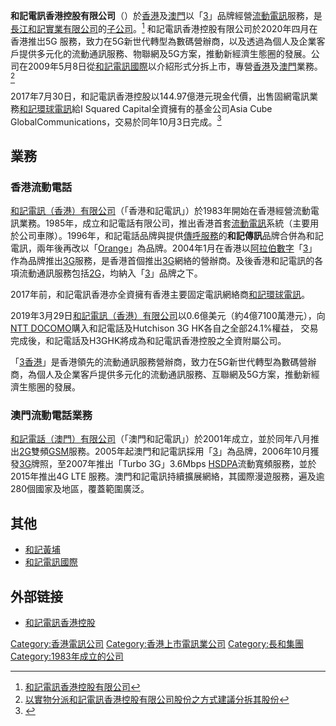 {{Infobox_Company |
| company_name = 和記電訊香港控股有限公司
| company_logo = [[File:Hutchison_Telecom_HK_logo.svg|220px]]
| company_type = [[上市公司|上市公司]]
| foundation =  2009年
| chairman = [[霍建寧|霍建寧]]（非執行董事）
| CEO = [[古星輝|古星輝]]（執行董事）
| location = [[香港|香港]][[新界|新界]][[青衣島|青衣]]長輝路99號和記電訊大廈
| industry = [[電訊|電訊]]
| revenue = 45.45億港元（2020年） <ref>{{cite book |title=和記電訊 2019年報 |url=https://www1.hkexnews.hk/listedco/listconews/sehk/2020/0401/2020040102438_c.pdf |accessdate=2020-08-15 |archive-date=2022-03-08 |archive-url=https://web.archive.org/web/20220308023007/https://www1.hkexnews.hk/listedco/listconews/sehk/2020/0401/2020040102438_c.pdf |dead-url=no }}</ref>
| parent =[[長江和記實業|長江和記實業]] 
| products = 
| operating_income = 
| homepage = [http://www.hthkh.com hthkh.com]
}}
'''和記電訊香港控股有限公司'''（{{hkex|215}}）於[[香港|香港]]及[[澳門|澳門]]以「[[3_(電訊)|3]]」品牌經營[[流動電訊|流動電訊]]服務，是[[長江和記實業有限公司|長江和記實業有限公司]]的[[子公司|子公司]]。<ref>[http://fif2.e-finet.net/cgi-bin/cpy/datacard/c_review.cgi?code=215 和記電訊香港控股有限公司]{{dead link|date=2017年12月 |bot=InternetArchiveBot |fix-attempted=yes }}</ref> 和記電訊香港控股有限公司於2020年四月在香港推岀5G 服務，致力在5G新世代轉型為數碼營辦商，以及透過為個人及企業客戶提供多元化的流動通訊服務、物聯網及5G方案，推動新經濟生態圈的發展。公司在2009年5月8日從[[和記電訊國際|和記電訊國際]]以介紹形式分拆上市，專營[[香港|香港]]及[[澳門|澳門]]業務。<ref>[http://www.htil.com/big5/ir/proposedhthkh/ca090419d.pdf 以實物分派和記電訊香港控股有限公司股份之方式建議分拆其股份]{{dead link|date=2017年12月 |bot=InternetArchiveBot |fix-attempted=yes }}</ref>

2017年7月30日，和記電訊香港控股以144.97億港元現金代價，出售固網電訊業務[[和記環球電訊|和記環球電訊]]給I Squared Capital全資擁有的基金公司Asia Cube GlobalCommunications，交易於同年10月3日完成。<ref>{{cite web|title=非常重大出售事項 完成出售 HUTCHISON GLOBAL COMMUNICATIONS INVESTMENT HOLDING LIMITED|url=http://www.hkexnews.hk/listedco/listconews/SEHK/2017/1003/LTN201710031393_C.pdf|publisher=和記電訊香港控股有限公司|accessdate=2017-10-03|archive-date=2019-10-31|archive-url=https://web.archive.org/web/20191031031507/https://www1.hkexnews.hk/listedco/listconews/sehk/2017/1003/ltn201710031393_c.pdf|dead-url=no}}</ref>

==業務==
===香港流動電話===
[[和記電訊（香港）有限公司|和記電訊（香港）有限公司]]（「香港和記電訊」）於1983年開始在香港經營流動電訊業務。1985年，成立和記電話有限公司，推出香港首套[[流動電訊|流動電訊]]系統（主要用於公司車隊）。1996年，和記電話品牌與提供[[香港傳呼業|傳呼服務]]的'''和記傳訊'''品牌合併為和記電訊，兩年後再改以「[[Orange_(電訊)|Orange]]」為品牌。2004年1月在香港以[[阿拉伯數字|阿拉伯數字]]「[[3_(電訊)|3]]」作為品牌推出[[3G|3G]]服務，是香港首個推出[[3G|3G]]網絡的營辦商。及後香港和記電訊的各項流動通訊服務包括[[2G|2G]]，均納入「[[3_(電訊)|3]]」品牌之下。

2017年前，和記電訊香港亦全資擁有香港主要固定電訊網絡商[[和記環球電訊|和記環球電訊]]。

2019年3月29日[[和記電訊（香港）有限公司|和記電訊（香港）有限公司]]以0.6億美元（約4億7100萬港元），向[[NTT_DOCOMO|NTT DOCOMO]]購入和記電話及Hutchison 3G HK各自之全部24.1%權益， 交易完成後，和記電話及H3GHK將成為和記電訊香港控股之全資附屬公司。

「[[3_(電訊)|3香港]]」是香港領先的流動通訊服務營辦商，致力在5G新世代轉型為數碼營辦商，為個人及企業客戶提供多元化的流動通訊服務、互聯網及5G方案，推動新經濟生態圈的發展。

===澳門流動電話業務===
[[和記電話（澳門）|和記電話（澳門）有限公司]]（「澳門和記電訊」）於2001年成立，並於同年八月推出[[2G|2G]]雙頻[[GSM|GSM]]服務。2005年起澳門和記電訊採用「[[3_(電訊)|3]]」為品牌，2006年10月獲發[[3G|3G]]牌照，至2007年推出「Turbo 3G」3.6Mbps [[HSDPA|HSDPA]]流動寬頻服務，並於 2015年推出4G LTE 服務。澳門和記電訊持續擴展網絡，其國際漫遊服務，遍及逾280個國家及地區，覆蓋範圍廣泛。

== 其他 ==
*[[和記黃埔|和記黃埔]]
*[[和記電訊國際|和記電訊國際]]

==外部链接==
* [http://www.hthkh.com  和記電訊香港控股]{{Wayback|url=http://www.hthkh.com/ |date=20201125223520 }}

{{長江集團}}

[[Category:香港電訊公司|Category:香港電訊公司]]
[[Category:香港上市電訊業公司|Category:香港上市電訊業公司]]
[[Category:長和集團|Category:長和集團]]
[[Category:1983年成立的公司|Category:1983年成立的公司]]